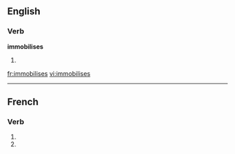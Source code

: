 ==English==

===Verb===
'''immobilises'''

# {{third-person singular of|[[immobilise]]}}

[[fr:immobilises]]
[[vi:immobilises]]

----
{{see|immobilisés}}
==French==

===Verb===
{{fr-verb-form}}

# {{form of|[[second-person|Second-person]] [[singular]] [[present indicative]]|immobiliser|lang=French}}
# {{form of|Second-person singular [[present subjunctive]]|immobiliser |lang=French}}


{{rfc-auto}}